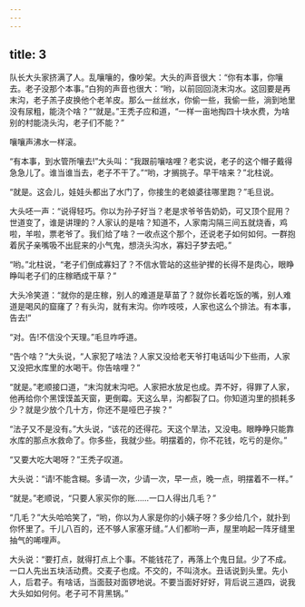 ```yaml
---
---
---
```

title: 3
---



队长大头家挤满了人。乱嚷嚷的，像吵架。大头的声音很大：“你有本事，你嚷去。老子没那个本事。”白狗的声音也很大：“哟，以前回回浇末沟水。这回要是再末沟，老子羔子皮换他个老羊皮。那么一丝丝水，你偷一些，我偷一些，淌到地里没有尿粗，能浇个啥？”“就是。”王秃子应和道，“一样一亩地掏四十块水费，为啥别的村能浇头沟，老子们不能？”

嚷嚷声沸水一样滚。

“有本事，到水管所嚷去!”大头叫：“我跟前嚷啥哩？老实说，老子的这个帽子戴得急急儿了。谁当谁当去，老子不干了。”“哟，才搁挑子。早干啥来？”北柱说。

“就是。这会儿，娃娃头都出了水门了，你接生的老娘婆往哪里跑？”毛旦说。

大头呸一声：“说得轻巧。你以为孙子好当？老是求爷爷告奶奶，可又顶个屁用？世道变了，谁是讲理的？人家认的是啥？知道不，人家南沟隔三间五就烧香，鸡啦，羊啦，票老爷了。我们给了啥？一收点这个那个，还说老子如何如何。一群抱着尻子亲嘴吸不出屁来的小气鬼，想浇头沟水，寡妇子梦去吧。”

“哟。”北柱说，“老子们倒成寡妇了？不信水管站的这些驴撵的长得不是肉心，眼睁睁叫老子们的庄稼晒成干草？”

大头冷笑道：“就你的是庄稼，别人的难道是草苗了？就你长着吃饭的嘴，别人难道是喝风的窟窿了？有头沟，就有末沟。你咋吱吱，人家也这么个排法。有本事，告去!”

“对。告!不信没个天理。”毛旦咋呼道。

“告个啥？”大头说，“人家犯了啥法？人家又没给老天爷打电话叫少下些雨，人家又没把水库里的水喝干。你告啥哩？”

“就是。”老顺接口道，“末沟就末沟吧。人家把水放足也成。弄不好，得罪了人家，他再给你个黑馍馍盖天窗，更倒霉。天这么旱，沟都裂了口。你知道沟里的损耗多少？就是少放个几十方，你还不是哑巴子挨？”

“法子又不是没有。”大头说，“该花的还得花。天这个旱法，又没电。眼睁睁只能靠水库的那点水救命了。你多些，我就少些。明摆着的，你不花钱，吃亏的是你。”

“又要大吃大喝呀？”王秃子叹道。

大头说：“请!不能含糊。多请一次，少请一次，早一点，晚一点，明摆着不一样。”

“就是。”老顺说，“只要人家买你的账……一口人得出几毛？”

“几毛？”大头哈哈笑了，“哟，你以为人家是你的小姨子呀？多少给几个，就扑到你怀里了。千儿八百的，还不够人家塞牙缝。”人们都哟一声，屋里响起一阵牙缝里抽气的唏哩声。

大头说：“要打点，就得打点上个事。不能钱花了，再落上个鬼日鼠。少了不成。一口人先出五块活动费。交麦子也成。不交的，不叫浇水。丑话说到头里。先小人，后君子。有啥话，当面鼓对面锣地说。不要当面好好好，背后说三道四，说我大头如如何何。老子可不背黑锅。”